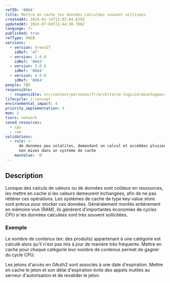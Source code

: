 ```yaml
---
refID: '0064'
title: Mettre en cache les données calculées souvent utilisées
createdAt: 2024-02-14T12:02:04.619Z
updatedAt: 2024-07-04T21:44:30.786Z
language: fr
published: true
refType: RWEB
versions:
  - version: GreenIT
    idRef: '47'
  - version: 2.0.0
    idRef: '0062'
  - version: 3.0.0
    idRef: '0064'
  - version: 4.0.0
    idRef: '0064'
people: TBD
responsible:
  - responsible: src/content/personas/fr/architecte-logicieldeveloppeur.mdx
lifecycle: 2-concept
environmental_impact: 4
priority_implementation: 4
moe: 3
tiers: network
saved_resources:
  - cpu
  - ram
validations:
  - rule: >-
      de données peu volatiles, demandant un calcul et accédées plusieurs fois,
      non mises dans un système de cache
    maxValue: '0'
---
```


## Description

Lorsque des calculs de valeurs ou de données sont coûteux en ressources, les mettre en cache si les valeurs demeurent inchangées, afin de ne pas réitérer ces opérations.
Les systèmes de cache de type key-value store sont prévus pour stocker ces données. Généralement montés entièrement en mémoire vive (RAM), ils génèrent d’importantes économies de cycles CPU si les données calculées sont très souvent sollicitées.

### Exemple

Le nombre de contenus (ex: des produits) appartenant à une catégorie est calculé alors qu'il n'est pas mis à jour de manière très fréquente. Mettre en cache pour chaque catégorie leur nombre de contenus permet de gagner du cycle CPU.

Les jetons d'accès en OAuth2 sont associés à une date d'expiration. Mettre en cache le jeton et son délai d'expiration évite des appels inutiles au serveur d'autorisation et de revalider le jeton.
